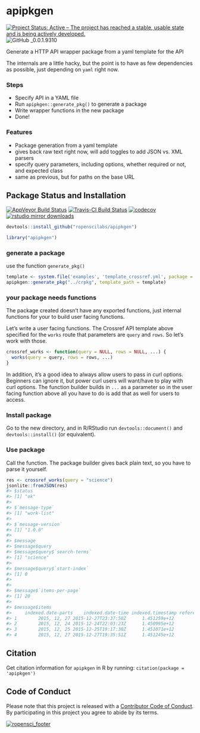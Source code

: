 apipkgen
========

[![Project Status: Active – The project has reached a stable, usable state and is being actively developed.](http://www.repostatus.org/badges/latest/active.svg)](http://www.repostatus.org/#active)
![GitHub _0.0.1.9310](https://img.shields.io/badge/GitHub-_0.0.1.9310-blue.svg)

Generate a HTTP API wrapper package from a yaml template for the API

The internals are a little hacky, but the point is to have as few dependencies as possible, just depending on `yaml` right now.

### Steps

* Specify API in a YAML file
* Run `apipkgen::generate_pkg()` to generate a package
* Write wrapper functions in the new package
* Done!

### Features

* Package generation from a yaml template
* gives back raw text right now, will add toggles to add JSON vs. XML parsers
* specify query parameters, including options, whether required or not, and expected class
* same as previous, but for paths on the base URL

## Package Status and Installation

[![AppVeyor Build Status](https://ci.appveyor.com/api/projects/status/github/ropensci/apipkgen?branch=master&svg=true)](https://ci.appveyor.com/project/ropensci/apipkgen)
[![Travis-CI Build Status](https://travis-ci.org/ropenscilabs/apipkgen.svg?branch=master)](https://travis-ci.org/)
 [![codecov](https://codecov.io/gh/ropenscilabs/apipkgen/branch/master/graph/badge.svg)](https://codecov.io/gh/ropensci/apipkgen)
[![rstudio mirror downloads](http://cranlogs.r-pkg.org/badges/apipkgen?color=blue)](https://github.com/metacran/cranlogs.app)

```r
devtools::install_github("ropenscilabs/apipkgen")
```

```r
library("apipkgen")
```

### generate a package

use the function `generate_pkg()`

```r
template <- system.file('examples', 'template_crossref.yml', package = "apipkgen")
apipkgen::generate_pkg("../crpkg", template_path = template)
```

### your package needs functions

The package created doesn't have any exported functions, just internal functions for your to build user facing functions.

Let's write a user facing functions. The Crossref API template above specified for the `works` route that parameters are `query` and `rows`. So let's work with those.

```r
crossref_works <- function(query = NULL, rows = NULL, ...) {
  works(query = query, rows = rows, ...)
}
```

In addition, it's a good idea to always allow users to pass in curl options. Beginners can ignore it, but power curl users will want/have to play with curl options. The function builder builds in `...` as a parameter so in the user facing function above all you have to do is add that as well for users to access.

### Install package

Go to the new directory, and in R/RStudio run `devtools::document()` and `devtools::install()` (or equivalent).

### Use package

Call the function. The package builder gives back plain text, so you have to parse it yourself.

```r
res <- crossref_works(query = "science")
jsonlite::fromJSON(res)
#> $status
#> [1] "ok"
#>
#> $`message-type`
#> [1] "work-list"
#>
#> $`message-version`
#> [1] "1.0.0"
#>
#> $message
#> $message$query
#> $message$query$`search-terms`
#> [1] "science"
#>
#> $message$query$`start-index`
#> [1] 0
#>
#>
#> $message$`items-per-page`
#> [1] 20
#>
#> $message$items
#>     indexed.date-parts    indexed.date-time indexed.timestamp reference-count
#> 1        2015, 12, 27 2015-12-27T23:37:50Z      1.451259e+12               0
#> 2        2015, 12, 24 2015-12-24T22:03:23Z      1.450995e+12               0
#> 3        2015, 12, 25 2015-12-25T19:17:30Z      1.451071e+12               0
#> 4        2015, 12, 27 2015-12-27T19:35:51Z      1.451245e+12               0
```

## Citation

Get citation information for `apipkgen` in R by running: `citation(package = 'apipkgen')`

## Code of Conduct

Please note that this project is released with a [Contributor Code of Conduct](CONDUCT.md).
By participating in this project you agree to abide by its terms.


[![ropensci_footer](https://ropensci.org/public_images/github_footer.png)](https://ropensci.org)
